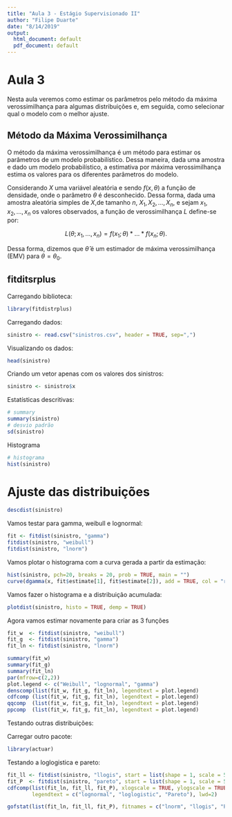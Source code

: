 ```yaml
---
title: "Aula 3 - Estágio Supervisionado II"
author: "Filipe Duarte"
date: "8/14/2019"
output:
  html_document: default
  pdf_document: default
---
```



# Aula 3 

Nesta aula veremos como estimar os parâmetros pelo método da máxima verossimilhança para algumas distribuições e, em seguida, como selecionar qual o modelo com o melhor ajuste. 

## Método da Máxima Verossimilhança

O método da máxima verossimilhança é um método para estimar os parâmetros de um modelo probabilístico. Dessa maneira, dada uma amostra e dado um modelo probabilístico, a estimativa por máxima verossimilhança estima os valores para os diferentes parâmetros do modelo.

Considerando $X$ uma variável aleatória e sendo $f(x,\theta)$ a função de densidade, onde o parâmetro $\theta$ é desconhecido. Dessa forma, dada uma amostra aleatória simples de $X$,de tamanho $n$, $X_1, X_2, ..., X_n$, e sejam $x_1, x_2, ..., x_n$ os valores observados, a função de verossimilhança $L$ define-se por:

$$
L(\theta; x_1,..., x_n) = f(x_1;\theta)*...*f(x_n;\theta).
$$

Dessa forma, dizemos que $\hat{\theta}$ é um estimador de máxima verossimilhança (EMV) para  $\theta = \theta_0$.

## fitditsrplus

Carregando biblioteca:

```r
library(fitdistrplus)
```


Carregando dados:

```r
sinistro <- read.csv("sinistros.csv", header = TRUE, sep=",")
```

Visualizando os dados:

```r
head(sinistro)
```

Criando um vetor apenas com os valores dos sinistros:

```r
sinistro <- sinistro$x
```

Estatísticas descritivas:

```r
# summary
summary(sinistro)
# desvio padrão
sd(sinistro)
```

Histograma

```r
# histograma
hist(sinistro)
```

# Ajuste das distribuições

```r
descdist(sinistro)
```

Vamos testar para gamma, weibull e lognormal:

```r
fit <- fitdist(sinistro, "gamma")
fitdist(sinistro, "weibull")
fitdist(sinistro, "lnorm")
```


Vamos plotar o histograma com a curva gerada a partir da estimação:

```r
hist(sinistro, pch=20, breaks = 20, prob = TRUE, main = "")
curve(dgamma(x, fit$estimate[1], fit$estimate[2]), add = TRUE, col = "red")
```

Vamos fazer o histograma e a distribuição acumulada:

```r
plotdist(sinistro, histo = TRUE, demp = TRUE)
```

Agora vamos estimar novamente para criar as 3 funções

```r
fit_w  <- fitdist(sinistro, "weibull")
fit_g  <- fitdist(sinistro, "gamma")
fit_ln <- fitdist(sinistro, "lnorm")

```

```r
summary(fit_w)
summary(fit_g)
summary(fit_ln)
par(mfrow=c(2,2))
plot.legend <- c("Weibull", "lognormal", "gamma")
denscomp(list(fit_w, fit_g, fit_ln), legendtext = plot.legend)
cdfcomp (list(fit_w, fit_g, fit_ln), legendtext = plot.legend)
qqcomp  (list(fit_w, fit_g, fit_ln), legendtext = plot.legend)
ppcomp  (list(fit_w, fit_g, fit_ln), legendtext = plot.legend)
```

Testando outras distribuições:

Carregar outro pacote:

```r
library(actuar)
```

Testando a loglogistica e pareto:

```r
fit_ll <- fitdist(sinistro, "llogis", start = list(shape = 1, scale = 500))
fit_P  <- fitdist(sinistro, "pareto", start = list(shape = 1, scale = 500))
cdfcomp(list(fit_ln, fit_ll, fit_P), xlogscale = TRUE, ylogscale = TRUE,
        legendtext = c("lognormal", "loglogistic", "Pareto"), lwd=2)

gofstat(list(fit_ln, fit_ll, fit_P), fitnames = c("lnorm", "llogis", "Pareto"))
```



